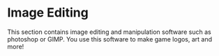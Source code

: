 # Image Editing

This section contains image editing and manipulation software such as photoshop or GIMP. You use this software to make game logos, art and more!